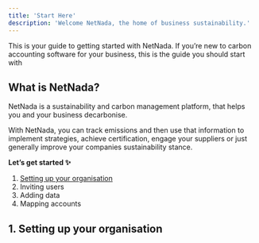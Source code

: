 ```yaml
---
title: 'Start Here'
description: 'Welcome NetNada, the home of business sustainability.'
---
```

This is your guide to getting started with NetNada. If you’re new to carbon accounting software for your business, this is the guide you should start with

## What is NetNada?

NetNada is a sustainability and carbon management platform, that helps you and your business decarbonise.

With NetNada, you can track emissions and then use that information to implement strategies, achieve certification, engage your suppliers or just generally improve your companies sustainability stance.

**Let’s get started ✨**

1. [Setting up your organisation](/docs/start-here#1-Setting-up-our-organisation)
1. Inviting users
1. Adding data
1. Mapping accounts

## 1. Setting up your organisation